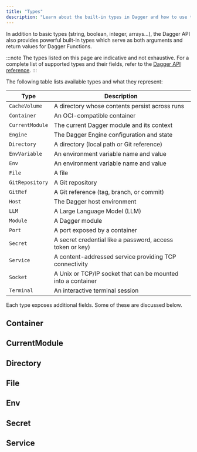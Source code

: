 ```yaml
---
title: "Types"
description: "Learn about the built-in types in Dagger and how to use them for various operations."
---
```



In addition to basic types (string, boolean, integer, arrays...), the Dagger API also provides powerful built-in types which serve as both arguments and return values for Dagger Functions.

:::note
The types listed on this page are indicative and not exhaustive. For a complete list of supported types and their fields, refer to the [Dagger API reference](https://docs.dagger.io/api/reference).
:::

The following table lists available types and what they represent:

| Type | Description |
|------|-------------|
| `CacheVolume` | A directory whose contents persist across runs |
| `Container` | An OCI-compatible container |
| `CurrentModule` | The current Dagger module and its context |
| `Engine` | The Dagger Engine configuration and state |
| `Directory` | A directory (local path or Git reference) |
| `EnvVariable` | An environment variable name and value |
| `Env` | An environment variable name and value |
| `File` | A file |
| `GitRepository` | A Git repository |
| `GitRef` | A Git reference (tag, branch, or commit) |
| `Host` | The Dagger host environment |
| `LLM` | A Large Language Model (LLM) |
| `Module` | A Dagger module |
| `Port` | A port exposed by a container |
| `Secret` | A secret credential like a password, access token or key) |
| `Service` | A content-addressed service providing TCP connectivity |
| `Socket` | A Unix or TCP/IP socket that can be mounted into a container |
| `Terminal` | An interactive terminal session |

Each type exposes additional fields. Some of these are discussed below.

## Container
<ContainerType />

## CurrentModule
<CurrentModuleType />

## Directory
<DirectoryType />

## File
<FileType />

## Env
<EnvType />

## Secret

<SecretType />

## Service

<ServiceType />
